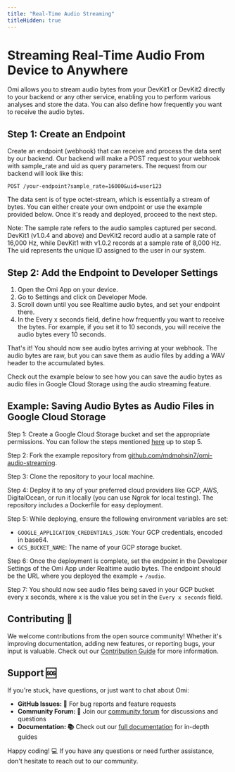 ```yaml
---
title: "Real-Time Audio Streaming"
titleHidden: true
---
```


# Streaming Real-Time Audio From Device to Anywhere

Omi allows you to stream audio bytes from your DevKit1 or DevKit2 directly to your backend or any other service, enabling you to perform various analyses and store the data. You can also define how frequently you want to receive the audio bytes.

## Step 1: Create an Endpoint

Create an endpoint (webhook) that can receive and process the data sent by our backend. Our backend will make a POST request to your webhook with sample_rate and uid as query parameters. The request from our backend will look like this:

`POST /your-endpoint?sample_rate=16000&uid=user123`

The data sent is of type octet-stream, which is essentially a stream of bytes. You can either create your own endpoint or use the example provided below. Once it's ready and deployed, proceed to the next step.

Note: The sample rate refers to the audio samples captured per second. DevKit1 (v1.0.4 and above) and DevKit2 record audio at a sample rate of 16,000 Hz, while DevKit1 with v1.0.2 records at a sample rate of 8,000 Hz. The uid represents the unique ID assigned to the user in our system.

## Step 2: Add the Endpoint to Developer Settings
1. Open the Omi App on your device.
2. Go to Settings and click on Developer Mode.
3. Scroll down until you see Realtime audio bytes, and set your endpoint there.
4. In the Every x seconds field, define how frequently you want to receive the bytes. For example, if you set it to 10 seconds, you will receive the audio bytes every 10 seconds.

That's it! You should now see audio bytes arriving at your webhook. The audio bytes are raw, but you can save them as audio files by adding a WAV header to the accumulated bytes.

Check out the example below to see how you can save the audio bytes as audio files in Google Cloud Storage using the audio streaming feature.

## Example: Saving Audio Bytes as Audio Files in Google Cloud Storage
Step 1: Create a Google Cloud Storage bucket and set the appropriate permissions. You can follow the steps mentioned [here](https://docs.omi.me/docs/developer/savingaudio) up to step 5.

Step 2: Fork the example repository from [github.com/mdmohsin7/omi-audio-streaming](https://github.com/mdmohsin7/omi-audio-streaming).

Step 3: Clone the repository to your local machine.

Step 4: Deploy it to any of your preferred cloud providers like GCP, AWS, DigitalOcean, or run it locally (you can use Ngrok for local testing). The repository includes a Dockerfile for easy deployment.

Step 5: While deploying, ensure the following environment variables are set:
- `GOOGLE_APPLICATION_CREDENTIALS_JSON`: Your GCP credentials, encoded in base64.
- `GCS_BUCKET_NAME`: The name of your GCP storage bucket.

Step 6: Once the deployment is complete, set the endpoint in the Developer Settings of the Omi App under Realtime audio bytes. The endpoint should be the URL where you deployed the example + `/audio`.

Step 7: You should now see audio files being saved in your GCP bucket every x seconds, where x is the value you set in the `Every x seconds` field.

## Contributing 🤝

We welcome contributions from the open source community! Whether it's improving documentation, adding new features, or reporting bugs, your input is valuable. Check out our [Contribution Guide](https://docs.omi.me/developer/Contribution/) for more information.

## Support 🆘

If you're stuck, have questions, or just want to chat about Omi:

- **GitHub Issues: 🐛** For bug reports and feature requests
- **Community Forum: 💬** Join our [community forum](http://discord.omi.me) for discussions and questions
- **Documentation: 📚** Check out our [full documentation](https://docs.omi.me/) for in-depth guides

Happy coding! 💻 If you have any questions or need further assistance, don't hesitate to reach out to our community.
